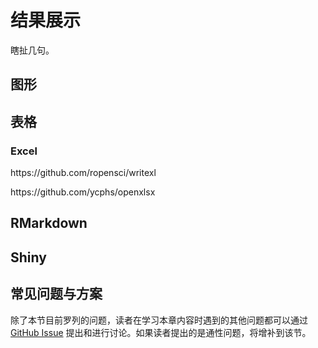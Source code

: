 # 结果展示 {#report}

瞎扯几句。

## 图形

## 表格

### Excel

https://github.com/ropensci/writexl

https://github.com/ycphs/openxlsx

## RMarkdown

## Shiny

## 常见问题与方案

除了本节目前罗列的问题，读者在学习本章内容时遇到的其他问题都可以通过 [GitHub Issue](https://github.com/ShixiangWang/geek-r-tutorial/issues) 提出和进行讨论。如果读者提出的是通性问题，将增补到该节。